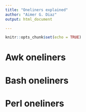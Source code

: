 ```yaml
---
title: "Oneliners explained"
author: "Aimer G. Diaz"
output: html_document

---
```


```r
knitr::opts_chunk$set(echo = TRUE)
```

# Awk oneliners 




# Bash oneliners




# Perl oneliners 